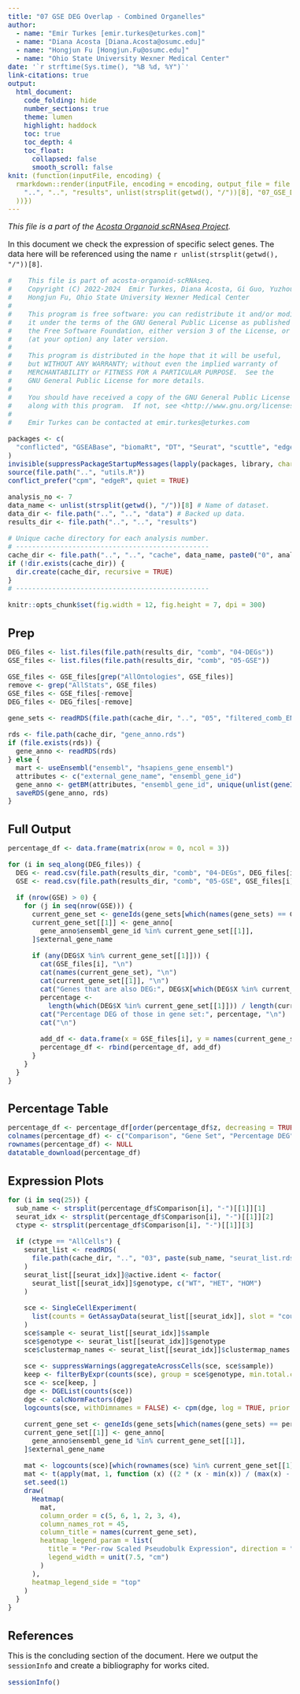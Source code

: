 ```yaml
---
title: "07 GSE DEG Overlap - Combined Organelles"
author:
  - name: "Emir Turkes [emir.turkes@eturkes.com]"
  - name: "Diana Acosta [Diana.Acosta@osumc.edu]"
  - name: "Hongjun Fu [Hongjun.Fu@osumc.edu]"
  - name: "Ohio State University Wexner Medical Center"
date: '`r strftime(Sys.time(), "%B %d, %Y")`'
link-citations: true
output:
  html_document:
    code_folding: hide
    number_sections: true
    theme: lumen
    highlight: haddock
    toc: true
    toc_depth: 4
    toc_float:
      collapsed: false
      smooth_scroll: false
knit: (function(inputFile, encoding) {
  rmarkdown::render(inputFile, encoding = encoding, output_file = file.path(
    "..", "..", "results", unlist(strsplit(getwd(), "/"))[8], "07_GSE_DEG_overlap.html"
  ))})
---
```


<style type="text/css">
body {font-size: 16px;}
h1.title {font-size: 35px;}
h1 {font-size: 24px;}
h2 {font-size: 22px;}
h3 {font-size: 20px;}
.toc-content {padding-left: 0px; padding-right: 0px;}
div.tocify {width: 100%;}
.tocify-subheader .tocify-item {font-size: 0.95em; padding-left: 25px; text-indent: 0;}
.tocify-subheader .tocify-subheader .tocify-item {
  font-size: 0.95em; padding-left: 35px; text-indent: 0;
}
.tocify-subheader .tocify-subheader .tocify-subheader .tocify-item {
  font-size: 0.95em; padding-left: 45px; text-indent: 0;
}
div.main-container {max-width: none; width: 100%;}
</style>

*This file is a part of the [Acosta Organoid scRNAseq Project](https://github.com/eturkes/acosta-organoid-scRNAseq).*

In this document we check the expression of specific select genes.
The data here will be referenced using the name ``r unlist(strsplit(getwd(), "/"))[8]``.

```r
#    This file is part of acosta-organoid-scRNAseq.
#    Copyright (C) 2022-2024  Emir Turkes, Diana Acosta, Gi Guo, Yuzhou Chang,
#    Hongjun Fu, Ohio State University Wexner Medical Center
#
#    This program is free software: you can redistribute it and/or modify
#    it under the terms of the GNU General Public License as published by
#    the Free Software Foundation, either version 3 of the License, or
#    (at your option) any later version.
#
#    This program is distributed in the hope that it will be useful,
#    but WITHOUT ANY WARRANTY; without even the implied warranty of
#    MERCHANTABILITY or FITNESS FOR A PARTICULAR PURPOSE.  See the
#    GNU General Public License for more details.
#
#    You should have received a copy of the GNU General Public License
#    along with this program.  If not, see <http://www.gnu.org/licenses/>.
#
#    Emir Turkes can be contacted at emir.turkes@eturkes.com

packages <- c(
  "conflicted", "GSEABase", "biomaRt", "DT", "Seurat", "scuttle", "edgeR", "ComplexHeatmap"
)
invisible(suppressPackageStartupMessages(lapply(packages, library, character.only = TRUE)))
source(file.path("..", "utils.R"))
conflict_prefer("cpm", "edgeR", quiet = TRUE)

analysis_no <- 7
data_name <- unlist(strsplit(getwd(), "/"))[8] # Name of dataset.
data_dir <- file.path("..", "..", "data") # Backed up data.
results_dir <- file.path("..", "..", "results")

# Unique cache directory for each analysis number.
# ------------------------------------------------
cache_dir <- file.path("..", "..", "cache", data_name, paste0("0", analysis_no))
if (!dir.exists(cache_dir)) {
  dir.create(cache_dir, recursive = TRUE)
}
# ------------------------------------------------

knitr::opts_chunk$set(fig.width = 12, fig.height = 7, dpi = 300)
```

# Prep

```r
DEG_files <- list.files(file.path(results_dir, "comb", "04-DEGs"))
GSE_files <- list.files(file.path(results_dir, "comb", "05-GSE"))

GSE_files <- GSE_files[grep("AllOntologies", GSE_files)]
remove <- grep("AllStats", GSE_files)
GSE_files <- GSE_files[-remove]
DEG_files <- DEG_files[-remove]

gene_sets <- readRDS(file.path(cache_dir, "..", "05", "filtered_comb_ENSG.rds"))

rds <- file.path(cache_dir, "gene_anno.rds")
if (file.exists(rds)) {
  gene_anno <- readRDS(rds)
} else {
  mart <- useEnsembl("ensembl", "hsapiens_gene_ensembl")
  attributes <- c("external_gene_name", "ensembl_gene_id")
  gene_anno <- getBM(attributes, "ensembl_gene_id", unique(unlist(geneIds(gene_sets))), mart)
  saveRDS(gene_anno, rds)
}
```

# Full Output

```r
percentage_df <- data.frame(matrix(nrow = 0, ncol = 3))

for (i in seq_along(DEG_files)) {
  DEG <- read.csv(file.path(results_dir, "comb", "04-DEGs", DEG_files[i]))
  GSE <- read.csv(file.path(results_dir, "comb", "05-GSE", GSE_files[i]))

  if (nrow(GSE) > 0) {
    for (j in seq(nrow(GSE))) {
      current_gene_set <- geneIds(gene_sets[which(names(gene_sets) == GSE$X[j])]) 
      current_gene_set[[1]] <- gene_anno[
        gene_anno$ensembl_gene_id %in% current_gene_set[[1]],
      ]$external_gene_name

      if (any(DEG$X %in% current_gene_set[[1]])) {
        cat(GSE_files[i], "\n")
        cat(names(current_gene_set), "\n")
        cat(current_gene_set[[1]], "\n")
        cat("Genes that are also DEG:", DEG$X[which(DEG$X %in% current_gene_set[[1]])], "\n")
        percentage <-
          length(which(DEG$X %in% current_gene_set[[1]])) / length(current_gene_set[[1]]) * 100
        cat("Percentage DEG of those in gene set:", percentage, "\n")
        cat("\n")

        add_df <- data.frame(x = GSE_files[i], y = names(current_gene_set), z = percentage)
        percentage_df <- rbind(percentage_df, add_df)
      }
    }
  }
}
```

# Percentage Table

```r
percentage_df <- percentage_df[order(percentage_df$z, decreasing = TRUE), ]
colnames(percentage_df) <- c("Comparison", "Gene Set", "Percentage DEG")
rownames(percentage_df) <- NULL
datatable_download(percentage_df)
```

# Expression Plots

```r
for (i in seq(25)) {
  sub_name <- strsplit(percentage_df$Comparison[i], "-")[[1]][1]
  seurat_idx <- strsplit(percentage_df$Comparison[i], "-")[[1]][2]
  ctype <- strsplit(percentage_df$Comparison[i], "-")[[1]][3]

  if (ctype == "AllCells") {
    seurat_list <- readRDS(
      file.path(cache_dir, "..", "03", paste(sub_name, "seurat_list.rds", sep = "_"))
    )
    seurat_list[[seurat_idx]]@active.ident <- factor(
      seurat_list[[seurat_idx]]$genotype, c("WT", "HET", "HOM")
    )

    sce <- SingleCellExperiment(
      list(counts = GetAssayData(seurat_list[[seurat_idx]], slot = "counts"))
    )
    sce$sample <- seurat_list[[seurat_idx]]$sample
    sce$genotype <- seurat_list[[seurat_idx]]$genotype
    sce$clustermap_names <- seurat_list[[seurat_idx]]$clustermap_names

    sce <- suppressWarnings(aggregateAcrossCells(sce, sce$sample))
    keep <- filterByExpr(counts(sce), group = sce$genotype, min.total.count = 10)
    sce <- sce[keep, ]
    dge <- DGEList(counts(sce))
    dge <- calcNormFactors(dge)
    logcounts(sce, withDimnames = FALSE) <- cpm(dge, log = TRUE, prior.count = 3)

    current_gene_set <- geneIds(gene_sets[which(names(gene_sets) == percentage_df[[2]][i])]) 
    current_gene_set[[1]] <- gene_anno[
      gene_anno$ensembl_gene_id %in% current_gene_set[[1]],
    ]$external_gene_name

    mat <- logcounts(sce)[which(rownames(sce) %in% current_gene_set[[1]]), ]
    mat <- t(apply(mat, 1, function (x) ((2 * (x - min(x)) / (max(x) - min(x))) - 1)))
    set.seed(1)
    draw(
      Heatmap(
        mat,
        column_order = c(5, 6, 1, 2, 3, 4),
        column_names_rot = 45,
        column_title = names(current_gene_set),
        heatmap_legend_param = list(
          title = "Per-row Scaled Pseudobulk Expression", direction = "horizontal",
          legend_width = unit(7.5, "cm")
        )
      ),
      heatmap_legend_side = "top"
    )
  }
}
```

# References

This is the concluding section of the document. Here we output the `sessionInfo` and create a bibliography for works cited.

```r
sessionInfo()
```
